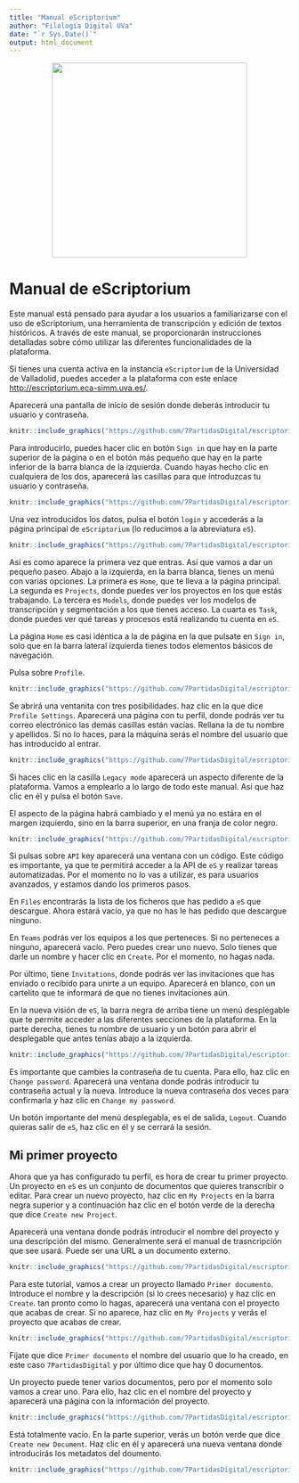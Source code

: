 ```yaml
---
title: "Manual eScriptorium"
author: "Filología Digital UVa"
date: "`r Sys.Date()`"
output: html_document
---
```


<div>
<center>
<img src="https://github.com/7PartidasDigital/escriptorium/blob/main/imagenes/UVa_eS_logo.png?raw=true" width="350"/>
</center>
</div>

# Manual de eScriptorium
Este manual está pensado para ayudar a los usuarios a familiarizarse con el uso de eScriptorium, una herramienta de transcripción y edición de textos históricos. A través de este manual, se proporcionarán instrucciones detalladas sobre cómo utilizar las diferentes funcionalidades de la plataforma.

Si tienes una cuenta activa en la instancia `eScriptorium` de la Universidad de Valladolid, puedes acceder a la plataforma con este enlace [http://escriptorium.eca-simm.uva.es/](http://escriptorium.eca-simm.uva.es/).

Aparecerá una pantalla de inicio de sesión donde deberás introducir tu usuario y contraseña.

```r
knitr::include_graphics("https://github.com/7PartidasDigital/escriptorium/blob/main/imagenes/eS_UVa_001.png?raw=true")
``` 
Para introducirlo, puedes hacer clic en botón `Sign in` que hay en la parte superior de la página o en el botón más pequeño que hay en la parte inferior de la barra blanca de la izquierda. Cuando hayas hecho clic en cualquiera de los dos, aparecerá las casillas para que introduzcas tu usuario y contraseña.

```r
knitr::include_graphics("https://github.com/7PartidasDigital/escriptorium/blob/main/imagenes/eS_UVa_003.png?raw=true")
``` 

Una vez introducidos los datos, pulsa el botón `login` y accederás a la página principal de `eScriptorium` (lo reducimos a la abreviatura `eS`).

```r
knitr::include_graphics("https://github.com/7PartidasDigital/escriptorium/blob/main/imagenes/eS_UVa_004.png?raw=true")
``` 
Así es como aparece la primera vez que entras. Así que vamos a dar un pequeño paseo. Abajo a la izquierda, en la barra blanca, tienes un menú con varias opciones. La primera es `Home`, que te lleva a la página principal. La segunda es `Projects`, donde puedes ver los proyectos en los que estás trabajando. La tercera es `Models`, donde puedes ver los modelos de transcripción y segmentación a los que tienes acceso. La cuarta es `Task`, donde puedes ver qué tareas y procesos está realizando tu cuenta en `eS`.

La página `Home` es casi idéntica a la de página en la que pulsate en `Sign in`, solo que en la barra lateral izquierda tienes todos elementos básicos de navegación.

Pulsa sobre `Profile`.

```r
knitr::include_graphics("https://github.com/7PartidasDigital/escriptorium/blob/main/imagenes/eS_UVa_005.png?raw=true")
``` 

Se abrirá una ventanita con tres posibilidades. haz clic en la que dice `Profile Settings`. Aparecerá una página con tu perfil, donde podrás ver tu correo electrónico las demás casillas están vacías. Rellana la de tu nombre y apellidos. Si no lo haces, para la máquina serás el nombre del usuario que has introducido al entrar.

```r
knitr::include_graphics("https://github.com/7PartidasDigital/escriptorium/blob/main/imagenes/eS_UVa_006.png?raw=true")
``` 

Si haces clic en la casilla `Legacy mode` aparecerá un aspecto diferente de la plataforma. Vamos a emplearlo a lo largo de todo este manual. Así que haz clic en él y pulsa el botón `Save`.

El aspecto de la página habrá cambiado y el menú ya no estára en el margen izquierdo, sino en la barra superior, en una franja de color negro.

```r
knitr::include_graphics("https://github.com/7PartidasDigital/escriptorium/blob/main/imagenes/eS_UVa_007.png?raw=true")
``` 

Si pulsas sobre `API` key aparecerá una ventana con un código. Este código es importante, ya que te permitirá acceder a la API de `eS` y realizar tareas automatizadas. Por el momento no lo vas a utilizar, es para usuarios avanzados, y estamos dando los primeros pasos.

En `Files` encontrarás la lista de los ficheros que has pedido a `eS` que descargue. Ahora estará vacío, ya que no has le has pedido que descargue ninguno.

En `Teams` podrás ver los equipos a los que perteneces. Si no perteneces a ninguno, aparecerá vacío. Pero puedes crear uno nuevo. Solo tienes que darle un nombre y hacer clic en `Create`. Por el momento, no hagas nada.

Por último, tiene `Invitations`, donde podrás ver las invitaciones que has enviado o recibido para unirte a un equipo. Aparecerá en blanco, con un cartelito que te informará de que no tienes invitaciones aún.

En la nueva visión de `eS`, la barra negra de arriba tiene un menú desplegable que te permite acceder a las diferentes secciones de la plataforma. En la parte derecha, tienes tu nombre de usuario y un botón para abrir el desplegable que antes tenías abajo a la izquierda.


```r
knitr::include_graphics("https://github.com/7PartidasDigital/escriptorium/blob/main/imagenes/eS_UVa_008.png?raw=true")
``` 

Es importante que cambies la contraseña de tu cuenta. Para ello, haz clic en `Change password`. Aparecerá una ventana donde podrás introducir tu contraseña actual y la nueva. Introduce la nueva contraseña dos veces para confirmarla y haz clic en `Change my password`.

Un botón importante del menú desplegabla, es el de salida, `Logout`. Cuando quieras salir de `eS`, haz clic en él y se cerrará la sesión.


## Mi primer proyecto

Ahora que ya has configurado tu perfil, es hora de crear tu primer proyecto. Un proyecto en `eS` es un conjunto de documentos que quieres transcribir o editar. Para crear un nuevo proyecto, haz clic en `My Projects` en la barra negra superior y a continuación haz clic en el botón verde de la derecha que dice `Create new Project`.

Aparecerá una ventana donde podrás introducir el nombre del proyecto y una descripción del mismo. Generalmente será el manual de trasncripción que see usará. Puede ser una URL a un documento externo.

```r
knitr::include_graphics("https://github.com/7PartidasDigital/escriptorium/blob/main/imagenes/eS_UVa_009.png?raw=true")
``` 

Para este tutorial, vamos a crear un proyecto llamado `Primer documento`. Introduce el nombre y la descripción (si lo crees necesario) y haz clic en `Create`. tan pronto como lo hagas, aparecerá una ventana con el proyecto que acabas de crear. Si no aparece, haz clic en `My Projects` y verás el proyecto que acabas de crear.

```r
knitr::include_graphics("https://github.com/7PartidasDigital/escriptorium/blob/main/imagenes/eS_UVa_010.png?raw=true")
```

Fíjate que dice `Primer documento` el nombre del usuario que lo ha creado, en este caso `7PartidasDigital` y por último dice que hay 0 documentos.

Un proyecto puede tener varios documentos, pero por el momento solo vamos a crear uno. Para ello, haz clic en el nombre del proyecto y aparecerá una página con la información del proyecto.

```r
knitr::include_graphics("https://github.com/7PartidasDigital/escriptorium/blob/main/imagenes/eS_UVa_011.png?raw=true")
```

Está totalmente vacío. En la parte superior, verás un botón verde que dice `Create new Document`. Haz clic en él y aparecerá una nueva ventana donde introducirás los metadatos del doumento.

```r
knitr::include_graphics("https://github.com/7PartidasDigital/escriptorium/blob/main/imagenes/eS_UVa_012.png?raw=true")
```


